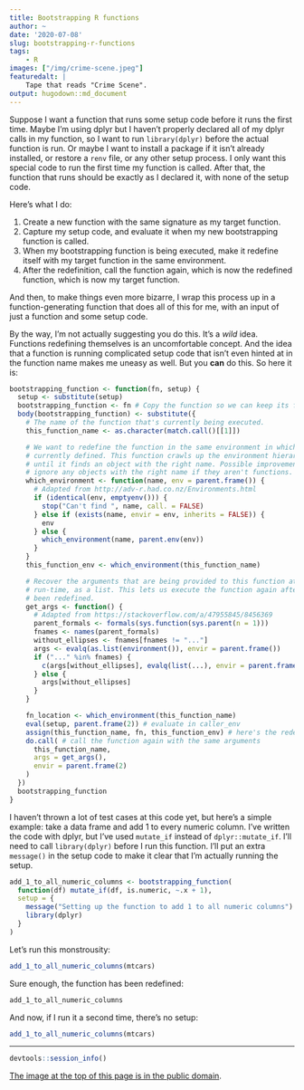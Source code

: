 ```yaml
---
title: Bootstrapping R functions
author: ~
date: '2020-07-08'
slug: bootstrapping-r-functions
tags:
    - R
images: ["/img/crime-scene.jpeg"]
featuredalt: |
    Tape that reads "Crime Scene".
output: hugodown::md_document
---
```


Suppose I want a function that runs some setup code before it runs the first time. Maybe I'm using dplyr but I haven't properly declared all of my dplyr calls in my function, so I want to run `library(dplyr)` before the actual function is run. Or maybe I want to install a package if it isn't already installed, or restore a `renv` file, or any other setup process. I only want this special code to run the first time my function is called. After that, the function that runs should be exactly as I declared it, with none of the setup code.

Here's what I do:

1. Create a new function with the same signature as my target function.
1. Capture my setup code, and evaluate it when my new bootstrapping function is called.
1. When my bootstrapping function is being executed, make it redefine itself with my target function in the same environment.
1. After the redefinition, call the function again, which is now the redefined function, which is now my target function.

And then, to make things even more bizarre, I wrap this process up in a function-generating function that does all of this for me, with an input of just a function and some setup code.

By the way, I'm not actually suggesting you do this. It's a _wild_ idea. Functions redefining themselves is an uncomfortable concept. And the idea that a function is running complicated setup code that isn't even hinted at in the function name makes me uneasy as well. But you **can** do this. So here it is:

```r
bootstrapping_function <- function(fn, setup) {
  setup <- substitute(setup)
  bootstrapping_function <- fn # Copy the function so we can keep its formals
  body(bootstrapping_function) <- substitute({
    # The name of the function that's currently being executed.
    this_function_name <- as.character(match.call()[[1]])

    # We want to redefine the function in the same environment in which its
    # currently defined. This function crawls up the environment hierarchy
    # until it finds an object with the right name. Possible improvement:
    # ignore any objects with the right name if they aren't functions.
    which_environment <- function(name, env = parent.frame()) {
      # Adapted from http://adv-r.had.co.nz/Environments.html
      if (identical(env, emptyenv())) {
        stop("Can't find ", name, call. = FALSE)
      } else if (exists(name, envir = env, inherits = FALSE)) {
        env
      } else {
        which_environment(name, parent.env(env))
      }
    }
    this_function_env <- which_environment(this_function_name)

    # Recover the arguments that are being provided to this function at
    # run-time, as a list. This lets us execute the function again after it's
    # been redefined.
    get_args <- function() {
      # Adapted from https://stackoverflow.com/a/47955845/8456369
      parent_formals <- formals(sys.function(sys.parent(n = 1)))
      fnames <- names(parent_formals)
      without_ellipses <- fnames[fnames != "..."]
      args <- evalq(as.list(environment()), envir = parent.frame())
      if ("..." %in% fnames) {
        c(args[without_ellipses], evalq(list(...), envir = parent.frame()))
      } else {
        args[without_ellipses]
      }
    }

    fn_location <- which_environment(this_function_name)
    eval(setup, parent.frame(2)) # evaluate in caller_env
    assign(this_function_name, fn, this_function_env) # here's the redefinition
    do.call( # call the function again with the same arguments
      this_function_name,
      args = get_args(),
      envir = parent.frame(2)
    )
  })
  bootstrapping_function
}
```

I haven't thrown a lot of test cases at this code yet, but here's a simple example: take a data frame and add 1 to every numeric column. I've written the code with dplyr, but I've used `mutate_if` instead of `dplyr::mutate_if`. I'll need to call `library(dplyr)` before I run this function. I'll put an extra `message()` in the setup code to make it clear that I'm actually running the setup.

```r
add_1_to_all_numeric_columns <- bootstrapping_function(
  function(df) mutate_if(df, is.numeric, ~.x + 1),
  setup = {
    message("Setting up the function to add 1 to all numeric columns")
    library(dplyr)
  }
)
```

Let's run this monstrousity:

```r
add_1_to_all_numeric_columns(mtcars)
```

Sure enough, the function has been redefined:

```r
add_1_to_all_numeric_columns
```

And now, if I run it a second time, there's no setup:

```r
add_1_to_all_numeric_columns(mtcars)
```

***
```r
devtools::session_info()
```

[The image at the top of this page is in the public domain](https://www.pexels.com/photo/crime-scene-do-not-cross-signage-923681/).